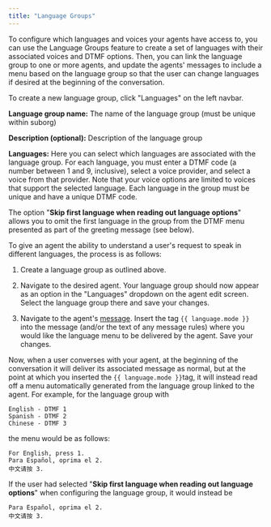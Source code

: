 ```yaml
---
title: "Language Groups"
---
```


To configure which languages and voices your agents have access to, you can use the Language Groups feature to create a set of languages with their associated voices and DTMF options. Then, you can link the language group to one or more agents, and update the agents' messages to include a menu based on the language group so that the user can change languages if desired at the beginning of the conversation.

To create a new language group, click "Languages" on the left navbar.

**Language group name:** The name of the language group (must be unique within suborg)

**Description (optional):** Description of the language group

**Languages:** Here you can select which languages are associated with the language group. For each language, you must enter a DTMF code (a number between 1 and 9, inclusive), select a voice provider, and select a voice from that provider. Note that your voice options are limited to voices that support the selected language. Each language in the group must be unique and have a unique DTMF code.

The option "**Skip first language when reading out language options**" allows you to omit the first language in the group from the DTMF menu presented as part of the greeting message (see below).

To give an agent the ability to understand a user's request to speak in different languages, the process is as follows:

1. Create a language group as outlined above.

2. Navigate to the desired agent. Your language group should now appear as an option in the "Languages" dropdown on the agent edit screen. Select the language group there and save your changes.

3. Navigate to the agent's [message](/buildFirstAgent/CreateMessage). Insert the tag `{{ language.mode }}` into the message (and/or the text of any message rules) where you would like the language menu to be delivered by the agent. Save your changes.

Now, when a user converses with your agent, at the beginning of the conversation it will deliver its associated message as normal, but at the point at which you inserted the `{{ language.mode }}`tag, it will instead read off a menu automatically generated from the language group linked to the agent. For example, for the language group with

```
English - DTMF 1
Spanish - DTMF 2
Chinese - DTMF 3
```

the menu would be as follows:

```
For English, press 1.
Para Español, oprima el 2.
中文请按 3.
```

If the user had selected "**Skip first language when reading out language options**" when configuring the language group, it would instead be

```
Para Español, oprima el 2.
中文请按 3.
```